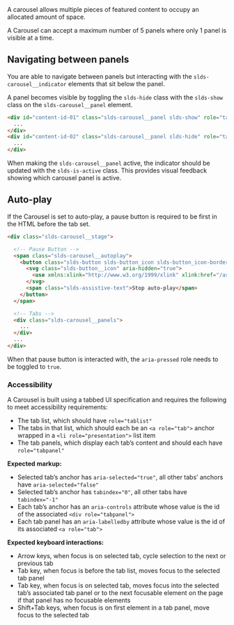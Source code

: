 
<div className="lead">
  A carousel allows multiple pieces of featured content to occupy an allocated amount of space.
</div>

<Example>
  <CodeView>
    <Carousel panelActive="1" autoPlay />
  </CodeView>
</Example>

A Carousel can accept a maximum number of 5 panels where only 1 panel is visible at a time.

## Navigating between panels

You are able to navigate between panels but interacting with the `slds-carousel__indicator` elements that sit below the panel.

<Example>
  <div className="slds-grid slds-grid_pull-padded">
    <div className="slds-size_1-of-3 slds-p-horizontal_medium">
      <Carousel panelActive="1" />
    </div>
    <div className="slds-size_1-of-3 slds-p-horizontal_medium">
      <Carousel panelActive="2" />
    </div>
  </div>
</Example>

A panel becomes visible by toggling the `slds-hide` class with the `slds-show` class on the `slds-carousel__panel` element.

```html
<div id="content-id-01" class="slds-carousel__panel slds-show" role="tabpanel" aria-labelledby="indicator-id-01">
  ...
</div>
<div id="content-id-02" class="slds-carousel__panel slds-hide" role="tabpanel" aria-labelledby="indicator-id-02">
  ...
</div>
```

When making the `slds-carousel__panel` active, the indicator should be updated with the `slds-is-active` class. This provides visual feedback showing which carousel panel is active.

## Auto-play

<Example>
  <Carousel panelActive="1" autoPlay />
</Example>

If the Carousel is set to auto-play, a pause button is required to be first in the HTML before the tab set.

```html
<div class="slds-carousel__stage">

  <!-- Pause Button -->
  <span class="slds-carousel__autoplay">
    <button class="slds-button slds-button_icon slds-button_icon-border-filled slds-button_icon-xx-small" aria-pressed="false" title="Stop auto-play">
      <svg class="slds-button__icon" aria-hidden="true">
        <use xmlns:xlink="http://www.w3.org/1999/xlink" xlink:href="/assets/icons/utility-sprite/svg/symbols.svg#pause"></use>
      </svg>
      <span class="slds-assistive-text">Stop auto-play</span>
    </button>
  </span>

  <!-- Tabs -->
  <div class="slds-carousel__panels">
    ...
  </div>
  ...
</div>
```

When that pause button is interacted with, the `aria-pressed` role needs to be toggled to `true`.

### Accessibility

A Carousel is built using a tabbed UI specification and requires the following to meet accessibility requirements:

- The tab list, which should have `role="tablist"`
- The tabs in that list, which should each be an `<a role="tab">` anchor wrapped in a `<li role="presentation">` list item
- The tab panels, which display each tab’s content and should each have `role="tabpanel"`

**Expected markup:**

- Selected tab’s anchor has `aria-selected="true"`, all other tabs’ anchors have `aria-selected="false"`
- Selected tab’s anchor has `tabindex="0"`, all other tabs have `tabindex="-1"`
- Each tab’s anchor has an `aria-controls` attribute whose value is the id of the associated `<div role="tabpanel">`
- Each tab panel has an `aria-labelledby` attribute whose value is the id of its associated `<a role="tab">`

**Expected keyboard interactions:**

- Arrow keys, when focus is on selected tab, cycle selection to the next or previous tab
- Tab key, when focus is before the tab list, moves focus to the selected tab panel
- Tab key, when focus is on selected tab, moves focus into the selected tab’s associated tab panel or to the next focusable element on the page if that panel has no focusable elements
- Shift+Tab keys, when focus is on first element in a tab panel, move focus to the selected tab
